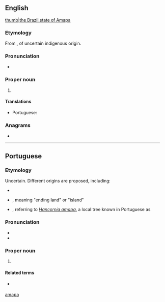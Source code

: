 ==English==
{{wikipedia}}
[[file: Brazil State Amapa.svg|thumb|the Brazil state of Amapa]]

===Etymology===
From {{etyl|pt|en}} {{m|pt|Amapá}}, of uncertain indigenous origin.

===Pronunciation===
* {{IPA|en|/ˌɑː.məˈpɑː/|/ˈɑː.mə.pɑː/}}

===Proper noun===
{{en-proper noun}}

# {{place|en|state|r/North Region|c/Brazil|capital=Macapá}}

====Translations====
{{trans-top|a state in northern Brazil}}
* Portuguese: {{t+|pt|Amapá|m}}
{{trans-mid}}
{{trans-bottom}}

===Anagrams===
* {{anagrams|en|a=aaamp|Paama}}

[[Category:English terms spelled with Á|amapa]]

----

==Portuguese==

===Etymology===
Uncertain. Different origins are proposed, including:
* {{etyl|tpw|pt}} {{m|tpw|amapaba||home of rain}}
* {{etyl|yrl|pt}}, meaning "ending land" or "island"
* {{etyl|arw|pt}}, referring to ''[[Hancornia amapa]]'', a local tree known in Portuguese as {{m|pt|amapazeiro}}

===Pronunciation===
* {{IPA|pt|/ɐ.mɐ.ˈpa/}}
* {{hyphenation|pt|A|ma|pá}}

===Proper noun===
{{pt-proper noun|m}}

# {{place|pt|state|macroregion/en:North Region|c/en:Brazil|capital=pt:Macapá|t1=Amapá}}
#: {{syn|pt|AM}} {{gloss|abbreviation}}

====Related terms====
* {{l|pt|amapaense}} {{gloss|[[demonym]]}}